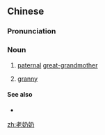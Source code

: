 ==Chinese==
{{zh-forms|type=12}}

===Pronunciation===
{{zh-pron
|m=lǎonǎinai
|cat=n
}}

===Noun===
{{zh-noun}}

# [[paternal]] [[great-grandmother]]
# {{lb|zh|honorific}} [[granny]] {{gloss|usually used by children in addressing an old woman}}

====See also====
* {{zh-l|老爺爺}}

[[zh:老奶奶]]